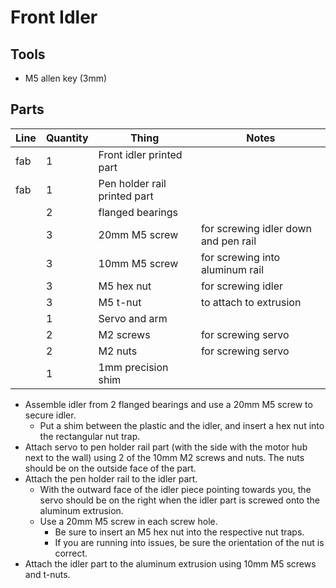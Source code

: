 
# Front Idler

## Tools

- M5 allen key (3mm)

## Parts

| Line | Quantity | Thing                        | Notes                                |
| ---- | -------- | ---------------------------- | ------------------------------------ |
| fab  | 1        | Front idler printed part     |                                      |
| fab  | 1        | Pen holder rail printed part |                                      |
|      | 2        | flanged bearings             |                                      |
|      | 3        | 20mm M5 screw                | for screwing idler down and pen rail |
|      | 3        | 10mm M5 screw                | for screwing into aluminum rail      |
|      | 3        | M5 hex nut                   | for screwing idler                   |
|      | 3        | M5 t-nut                     | to attach to extrusion               |
|      | 1        | Servo and arm                |                                      |
|      | 2        | M2 screws                    | for screwing servo                   |
|      | 2        | M2 nuts                      | for screwing servo                   |
|      | 1        | 1mm precision shim           |                                      |

- Assemble idler from 2 flanged bearings and use a 20mm M5 screw to secure idler.
  - Put a shim between the plastic and the idler, and insert a hex nut into the rectangular nut trap.
- Attach servo to pen holder rail part (with the side with the motor hub next to the wall) using 2 of the 10mm M2 screws and nuts. The nuts should be on the outside face of the part.
- Attach the pen holder rail to the idler part.
  - With the outward face of the idler piece pointing towards you, the servo should be on the right when the idler part is screwed onto the aluminum extrusion.
  - Use a 20mm M5 screw in each screw hole.
    - Be sure to insert an M5 hex nut into the respective nut traps.
    - If you are running into issues, be sure the orientation of the nut is correct.
- Attach the idler part to the aluminum extrusion using 10mm M5 screws and t-nuts.

<HImg src={imgFrontIdlerBearing} alt="front idler with bearing" />
<HImg src={imgFrontIdlerPenHolder} alt="pen holder rail and front idler" />
